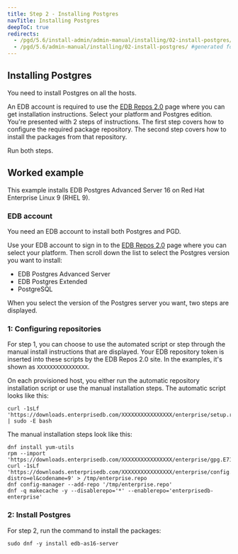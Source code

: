 ```yaml
---
title: Step 2 - Installing Postgres
navTitle: Installing Postgres
deepToC: true
redirects:
  - /pgd/5.6/install-admin/admin-manual/installing/02-install-postgres/ #generated for pgd deploy-config-planning reorg 
  - /pgd/5.6/admin-manual/installing/02-install-postgres/ #generated for pgd deploy-config-planning reorg 
---
```


## Installing Postgres

You need to install Postgres on all the hosts.

An EDB account is required to use the [EDB Repos 2.0](https://www.enterprisedb.com/repos) page where you can get installation instructions.
Select your platform and Postgres edition. 
You're presented with 2 steps of instructions. The first step covers how to configure the required package repository. The second step covers how to install the packages from that repository.

Run both steps.

## Worked example

This example installs EDB Postgres Advanced Server 16 on Red Hat Enterprise Linux 9 (RHEL 9).

### EDB account

You need an EDB account to install both Postgres and PGD.

Use your EDB account to sign in to the [EDB Repos 2.0](https://www.enterprisedb.com/repos) page where you can select your platform. Then scroll down the list to select the Postgres version you want to install:

* EDB Postgres Advanced Server
* EDB Postgres Extended
* PostgreSQL

When you select the version of the Postgres server you want, two steps are displayed.


### 1: Configuring repositories

For step 1, you can choose to use the automated script or step through the manual install instructions that are displayed. Your EDB repository token is inserted into these scripts by the EDB Repos 2.0 site. 
In the examples, it's shown as `XXXXXXXXXXXXXXXX`.

On each provisioned host, you either run the automatic repository installation script or use the manual installation steps. The automatic script looks like this: 

```shell
curl -1sLf 'https://downloads.enterprisedb.com/XXXXXXXXXXXXXXXX/enterprise/setup.rpm.sh' | sudo -E bash
```

The manual installation steps look like this:

```shell
dnf install yum-utils 
rpm --import 'https://downloads.enterprisedb.com/XXXXXXXXXXXXXXXX/enterprise/gpg.E71EB0829F1EF813.key'
curl -1sLf 'https://downloads.enterprisedb.com/XXXXXXXXXXXXXXXX/enterprise/config.rpm.txt?distro=el&codename=9' > /tmp/enterprise.repo
dnf config-manager --add-repo '/tmp/enterprise.repo'
dnf -q makecache -y --disablerepo='*' --enablerepo='enterprisedb-enterprise'
```

### 2: Install Postgres

For step 2, run the command to install the packages:

```
sudo dnf -y install edb-as16-server
```
